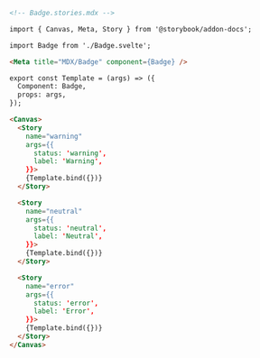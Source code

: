 ```md
<!-- Badge.stories.mdx -->

import { Canvas, Meta, Story } from '@storybook/addon-docs';

import Badge from './Badge.svelte';

<Meta title="MDX/Badge" component={Badge} />

export const Template = (args) => ({
  Component: Badge,
  props: args,
});

<Canvas>
  <Story 
    name="warning"
    args={{
      status: 'warning',
      label: 'Warning',
    }}>
    {Template.bind({})}
  </Story>

  <Story 
    name="neutral"
    args={{
      status: 'neutral',
      label: 'Neutral',
    }}>
    {Template.bind({})}
  </Story>

  <Story 
    name="error"
    args={{
      status: 'error',
      label: 'Error',
    }}>
    {Template.bind({})}
  </Story>
</Canvas>
```